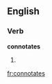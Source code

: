 
==English==

===Verb===
'''connotates'''

# {{third-person singular of|[[connotate]]}}

[[fr:connotates]]